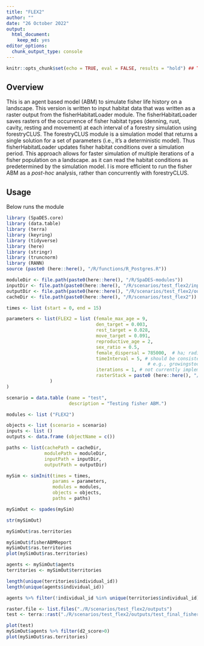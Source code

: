 ```yaml
---
title: "FLEX2"
author: ""
date: "26 October 2022"
output:
  html_document:
    keep_md: yes
editor_options:
  chunk_output_type: console
---
```


```r
knitr::opts_chunk$set(echo = TRUE, eval = FALSE, results = "hold") ## TODO: use 'eval = TRUE'

```

## Overview
This is an agent based model (ABM) to simulate fisher life history on a landscape. This version is written to input habitat data that was written as a raster output from the fisherHabitatLoader module. The fisherHabitatLoader saves rasters of the occurrence of fisher habitat types (denning, rust, cavity, resting and movement) at each interval of a forestry simulation using forestryCLUS. The forestryCLUS module is a simulation model that returns a single solution for a set of parameters (i.e., it's a deterministic model). Thus fisherHabitatLoader updates fisher habitat conditions over a simulation period. This approach  allows for faster simulation of multiple iterations of a fisher population on a landscape. as it can read the habitat conditions as predetermined by the simulation model. I is more efficient to run the fisher ABM as a *post-hoc* analysis, rather than concurrently with forestryCLUS.

## Usage
Below runs the module

```r
library (SpaDES.core)
library (data.table)
library (terra)
library (keyring)
library (tidyverse)
library (here)
library (stringr)
library (truncnorm)
library (RANN)
source (paste0 (here::here(), "/R/functions/R_Postgres.R"))

moduleDir <- file.path(paste0(here::here(), "/R/SpaDES-modules"))
inputDir <- file.path(paste0(here::here(), "/R/scenarios/test_flex2/inputs")) %>% reproducible::checkPath (create = TRUE)
outputDir <- file.path(paste0(here::here(), "/R/scenarios/test_flex2/outputs")) %>% reproducible::checkPath (create = TRUE)
cacheDir <- file.path(paste0(here::here(), "/R/scenarios/test_flex2"))

times <- list (start = 0, end = 15)

parameters <- list(FLEX2 = list (female_max_age = 9,
                                 den_target = 0.003, 
                                 rest_target = 0.028,
                                 move_target = 0.091,
                                 reproductive_age = 2, 
                                 sex_ratio = 0.5,
                                 female_dispersal = 785000,  # ha; radius = 500 pixels = 50km = 7850km2 area
                                 timeInterval = 5, # should be consistent with the time interval used to model habitat
                                                    # e.g., growingstockLCUS periodLength
                                 iterations = 1, # not currently implemented
                                 rasterStack = paste0 (here::here(), "/R/scenarios/test_flex2/inputs/test2_fisher_habitat_Williams_Lake_TSA_fisher_habitat.tif")
                )
)

scenario = data.table (name = "test",
                       description = "Testing fisher ABM.")

modules <- list ("FLEX2")

objects <- list (scenario = scenario)
inputs <- list ()
outputs <- data.frame (objectName = c())

paths <- list(cachePath = cacheDir,
              modulePath = moduleDir,
              inputPath = inputDir,
              outputPath = outputDir)

mySim <- simInit(times = times, 
                 params = parameters, 
                 modules = modules,
                 objects = objects,
                 paths = paths)

mySimOut <- spades(mySim)

str(mySimOut)

mySimOut$ras.territories

mySimOut$fisherABMReport
mySimOut$ras.territories
plot(mySimOut$ras.territories)

agents <- mySimOut$agents
territories <- mySimOut$territories

length(unique(territories$individual_id))
length(unique(agents$individual_id))

agents %>% filter(!individual_id %in% unique(territories$individual_id))

raster.file <- list.files("./R/scenarios/test_flex2/outputs")
test <- terra::rast("./R/scenarios/test_flex2/outputs/test_final_fisher_territories.tif")

plot(test)
mySimOut$agents %>% filter(d2_score>0)
plot(mySimOut$ras.territories)




```


